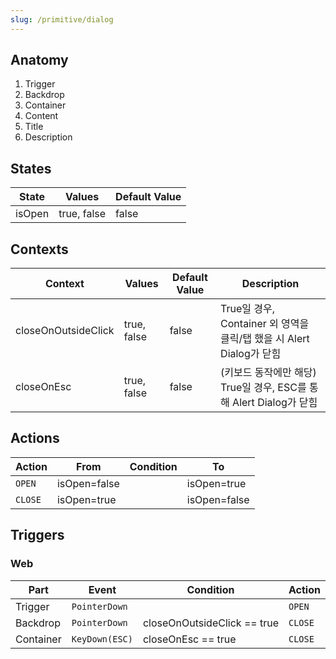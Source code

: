 ```yaml
---
slug: /primitive/dialog
---
```


## Anatomy

1. Trigger
2. Backdrop
3. Container
4. Content
5. Title
6. Description

## States

| State  | Values      | Default Value |
| ------ | ----------- | ------------- |
| isOpen | true, false | false         |

## Contexts

| Context             | Values      | Default Value | Description                                                          |
| ------------------- | ----------- | ------------- | -------------------------------------------------------------------- |
| closeOnOutsideClick | true, false | false         | True일 경우, Container 외 영역을 클릭/탭 했을 시 Alert Dialog가 닫힘 |
| closeOnEsc          | true, false | false         | (키보드 동작에만 해당) True일 경우, ESC를 통해 Alert Dialog가 닫힘   |

## Actions

| Action  | From         | Condition | To           |
| ------- | ------------ | --------- | ------------ |
| `OPEN`  | isOpen=false |           | isOpen=true  |
| `CLOSE` | isOpen=true  |           | isOpen=false |

## Triggers

### Web

| Part      | Event          | Condition                   | Action  |
| --------- | -------------- | --------------------------- | ------- |
| Trigger   | `PointerDown`  |                             | `OPEN`  |
| Backdrop  | `PointerDown`  | closeOnOutsideClick == true | `CLOSE` |
| Container | `KeyDown(ESC)` | closeOnEsc == true          | `CLOSE` |
